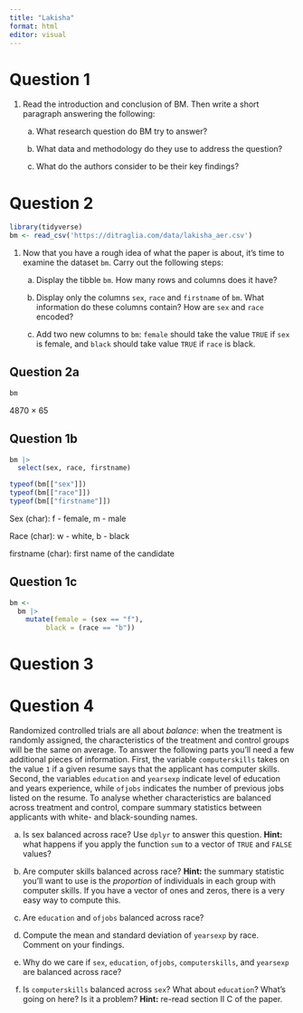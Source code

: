 ```yaml
---
title: "Lakisha"
format: html
editor: visual
---
```


# Question 1

1.  Read the introduction and conclusion of BM. Then write a short paragraph answering the following:

    a.  What research question do BM try to answer?

    b.  What data and methodology do they use to address the question?

    c.  What do the authors consider to be their key findings?

# Question 2

```r
library(tidyverse)
bm <- read_csv('https://ditraglia.com/data/lakisha_aer.csv')
```

1.  Now that you have a rough idea of what the paper is about, it’s time to examine the dataset `bm`. Carry out the following steps:

    a.  Display the tibble `bm`. How many rows and columns does it have?

    b.  Display only the columns `sex`, `race` and `firstname` of `bm`. What information do these columns contain? How are `sex` and `race` encoded?

    c.  Add two new columns to `bm`: `female` should take the value `TRUE` if `sex` is female, and `black` should take value `TRUE` if `race` is black.

## Question 2a

```r
bm
```

4870 $\times$ 65

## Question 1b

```r
bm |>
  select(sex, race, firstname)

typeof(bm[["sex"]])
typeof(bm[["race"]])
typeof(bm[["firstname"]])
```

Sex (char): f - female, m - male

Race (char): w - white, b - black

firstname (char): first name of the candidate

## Question 1c

```r
bm <- 
  bm |>
    mutate(female = (sex == "f"),
         black = (race == "b"))
```

# Question 3

# Question 4

Randomized controlled trials are all about *balance*: when the treatment is randomly assigned, the characteristics of the treatment and control groups will be the same on average. To answer the following parts you’ll need a few additional pieces of information. First, the variable `computerskills` takes on the value `1` if a given resume says that the applicant has computer skills. Second, the variables `education` and `yearsexp` indicate level of education and years experience, while `ofjobs` indicates the number of previous jobs listed on the resume. To analyse whether characteristics are balanced across treatment and control, compare summary statistics between applicants with white- and black-sounding names.

a.  Is sex balanced across race? Use `dplyr` to answer this question. **Hint:** what happens if you apply the function `sum` to a vector of `TRUE` and `FALSE` values?

b.  Are computer skills balanced across race? **Hint:** the summary statistic you’ll want to use is the *proportion* of individuals in each group with computer skills. If you have a vector of ones and zeros, there is a very easy way to compute this.

c.  Are `education` and `ofjobs` balanced across race?

d.  Compute the mean and standard deviation of `yearsexp` by race. Comment on your findings.

e.  Why do we care if `sex`, `education`, `ofjobs`, `computerskills`, and `yearsexp` are balanced across race?

f.  Is `computerskills` balanced across `sex`? What about `education`? What’s going on here? Is it a problem? **Hint:** re-read section II C of the paper.
